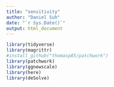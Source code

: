 ```yaml
---
title: "sensitivity"
author: "Daniel Suh"
date: "`r Sys.Date()`"
output: html_document
---
```


```r
library(tidyverse)
library(magrittr)
#install_github("thomasp85/patchwork")
library(patchwork)
library(ggnewscale)
library(here)
library(deSolve)
```

